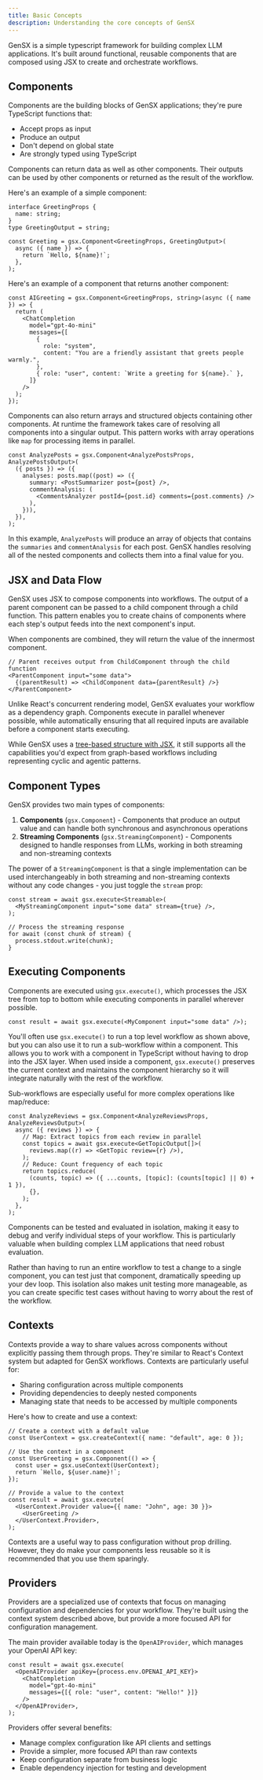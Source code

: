 ```yaml
---
title: Basic Concepts
description: Understanding the core concepts of GenSX
---
```


GenSX is a simple typescript framework for building complex LLM applications. It's built around functional, reusable components that are composed using JSX to create and orchestrate workflows.

## Components

Components are the building blocks of GenSX applications; they're pure TypeScript functions that:

- Accept props as input
- Produce an output
- Don't depend on global state
- Are strongly typed using TypeScript

Components can return data as well as other components. Their outputs can be used by other components or returned as the result of the workflow.

Here's an example of a simple component:

```tsx
interface GreetingProps {
  name: string;
}
type GreetingOutput = string;

const Greeting = gsx.Component<GreetingProps, GreetingOutput>(
  async ({ name }) => {
    return `Hello, ${name}!`;
  },
);
```

Here's an example of a component that returns another component:

```tsx
const AIGreeting = gsx.Component<GreetingProps, string>(async ({ name }) => {
  return (
    <ChatCompletion
      model="gpt-4o-mini"
      messages={[
        {
          role: "system",
          content: "You are a friendly assistant that greets people warmly.",
        },
        { role: "user", content: `Write a greeting for ${name}.` },
      ]}
    />
  );
});
```

Components can also return arrays and structured objects containing other components. At runtime the framework takes care of resolving all components into a singular output. This pattern works with array operations like `map` for processing items in parallel.

```tsx
const AnalyzePosts = gsx.Component<AnalyzePostsProps, AnalyzePostsOutput>(
  ({ posts }) => ({
    analyses: posts.map((post) => ({
      summary: <PostSummarizer post={post} />,
      commentAnalysis: (
        <CommentsAnalyzer postId={post.id} comments={post.comments} />
      ),
    })),
  }),
);
```

In this example, `AnalyzePosts` will produce an array of objects that contains the `summaries` and `commentAnalysis` for each post. GenSX handles resolving all of the nested components and collects them into a final value for you.

## JSX and Data Flow

GenSX uses JSX to compose components into workflows. The output of a parent component can be passed to a child component through a child function. This pattern enables you to create chains of components where each step's output feeds into the next component's input.

When components are combined, they will return the value of the innermost component.

```tsx
// Parent receives output from ChildComponent through the child function
<ParentComponent input="some data">
  {(parentResult) => <ChildComponent data={parentResult} />}
</ParentComponent>
```

Unlike React's concurrent rendering model, GenSX evaluates your workflow as a dependency graph. Components execute in parallel whenever possible, while automatically ensuring that all required inputs are available before a component starts executing.

While GenSX uses a [tree-based structure with JSX](https://gensx.dev/why-jsx/#graphs-dags-and-trees), it still supports all the capabilities you'd expect from graph-based workflows including representing cyclic and agentic patterns.

## Component Types

GenSX provides two main types of components:

1. **Components** (`gsx.Component`) - Components that produce an output value and can handle both synchronous and asynchronous operations
2. **Streaming Components** (`gsx.StreamingComponent`) - Components designed to handle responses from LLMs, working in both streaming and non-streaming contexts

The power of a `StreamingComponent` is that a single implementation can be used interchangeably in both streaming and non-streaming contexts without any code changes - you just toggle the `stream` prop:

```tsx
const stream = await gsx.execute<Streamable>(
  <MyStreamingComponent input="some data" stream={true} />,
);

// Process the streaming response
for await (const chunk of stream) {
  process.stdout.write(chunk);
}
```

## Executing Components

Components are executed using `gsx.execute()`, which processes the JSX tree from top to bottom while executing components in parallel wherever possible.

```tsx
const result = await gsx.execute(<MyComponent input="some data" />);
```

You'll often use `gsx.execute()` to run a top level workflow as shown above, but you can also use it to run a sub-workflow within a component. This allows you to work with a component in TypeScript without having to drop into the JSX layer. When used inside a component, `gsx.execute()` preserves the current context and maintains the component hierarchy so it will integrate naturally with the rest of the workflow.

Sub-workflows are especially useful for more complex operations like map/reduce:

```tsx
const AnalyzeReviews = gsx.Component<AnalyzeReviewsProps, AnalyzeReviewsOutput>(
  async ({ reviews }) => {
    // Map: Extract topics from each review in parallel
    const topics = await gsx.execute<GetTopicOutput[]>(
      reviews.map((r) => <GetTopic review={r} />),
    );
    // Reduce: Count frequency of each topic
    return topics.reduce(
      (counts, topic) => ({ ...counts, [topic]: (counts[topic] || 0) + 1 }),
      {},
    );
  },
);
```

Components can be tested and evaluated in isolation, making it easy to debug and verify individual steps of your workflow. This is particularly valuable when building complex LLM applications that need robust evaluation.

Rather than having to run an entire workflow to test a change to a single component, you can test just that component, dramatically speeding up your dev loop. This isolation also makes unit testing more manageable, as you can create specific test cases without having to worry about the rest of the workflow.

## Contexts

Contexts provide a way to share values across components without explicitly passing them through props. They're similar to React's Context system but adapted for GenSX workflows. Contexts are particularly useful for:

- Sharing configuration across multiple components
- Providing dependencies to deeply nested components
- Managing state that needs to be accessed by multiple components

Here's how to create and use a context:

```tsx
// Create a context with a default value
const UserContext = gsx.createContext({ name: "default", age: 0 });

// Use the context in a component
const UserGreeting = gsx.Component(() => {
  const user = gsx.useContext(UserContext);
  return `Hello, ${user.name}!`;
});

// Provide a value to the context
const result = await gsx.execute(
  <UserContext.Provider value={{ name: "John", age: 30 }}>
    <UserGreeting />
  </UserContext.Provider>,
);
```

Contexts are a useful way to pass configuration without prop drilling. However, they do make your components less reusable so it is recommended that you use them sparingly.

## Providers

Providers are a specialized use of contexts that focus on managing configuration and dependencies for your workflow. They're built using the context system described above, but provide a more focused API for configuration management.

The main provider available today is the `OpenAIProvider`, which manages your OpenAI API key:

```tsx
const result = await gsx.execute(
  <OpenAIProvider apiKey={process.env.OPENAI_API_KEY}>
    <ChatCompletion
      model="gpt-4o-mini"
      messages={[{ role: "user", content: "Hello!" }]}
    />
  </OpenAIProvider>,
);
```

Providers offer several benefits:

- Manage complex configuration like API clients and settings
- Provide a simpler, more focused API than raw contexts
- Keep configuration separate from business logic
- Enable dependency injection for testing and development
